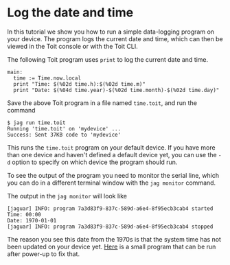 
# Log the date and time

In this tutorial we show you how to run a simple data-logging program on your device.
The program logs the current date and time, which can then be viewed in the Toit console or with the Toit CLI.

The following Toit program uses `print` to log the current date and time.

```
main:
  time := Time.now.local
  print "Time: $(%02d time.h):$(%02d time.m)"
  print "Date: $(%04d time.year)-$(%02d time.month)-$(%02d time.day)"
```

Save the above Toit program in a file named `time.toit`, and run the command

```shell
$ jag run time.toit
Running 'time.toit' on 'mydevice' ...
Success: Sent 37KB code to 'mydevice'
```

This runs the `time.toit` program on your default device. If you have
more than one device and haven't defined a default device yet, you can
use the `-d` option to specify on which device the program should run.

To see the output of the program you need to monitor the serial line, which
you can do in a different terminal window with the `jag monitor` command.

The output in the `jag monitor` will look like

```
[jaguar] INFO: program 7a3d83f9-837c-589d-a6e4-8f95ecb3cab4 started
Time: 00:00
Date: 1970-01-01
[jaguar] INFO: program 7a3d83f9-837c-589d-a6e4-8f95ecb3cab4 stopped
```

The reason you see this date from the 1970s is that the system time
has not been updated on your device yet.
[Here](https://github.com/toitlang/pkg-ntp/blob/master/examples/settime.toit)
is a small program that can be run after power-up to fix that.
